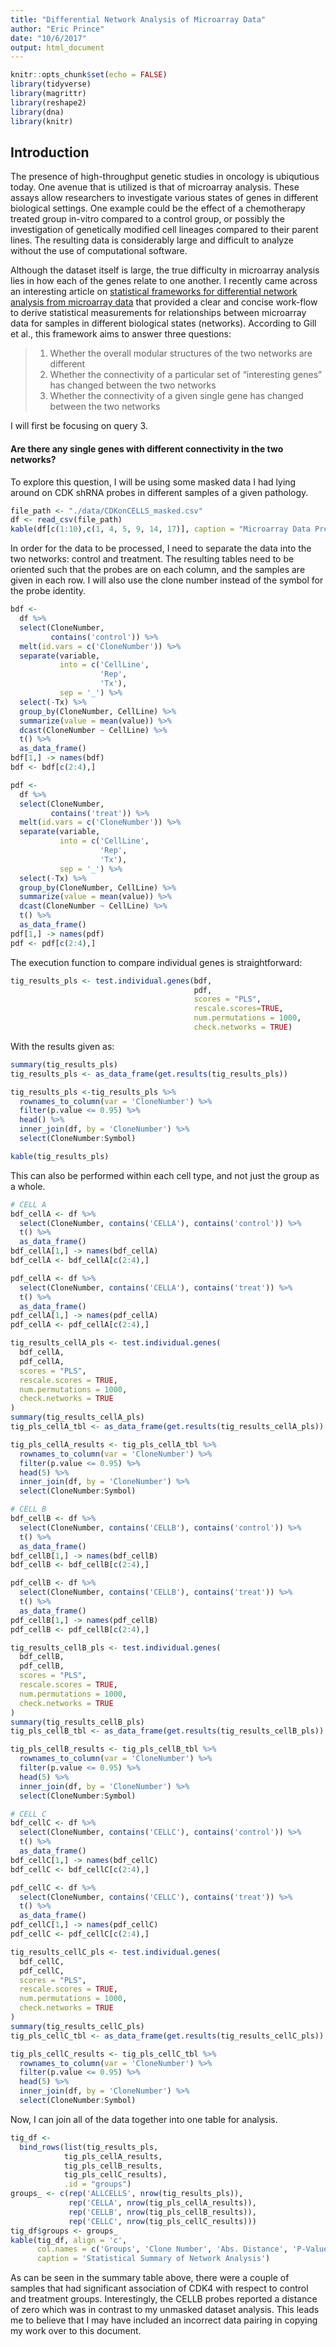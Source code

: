 ```yaml
---
title: "Differential Network Analysis of Microarray Data"
author: "Eric Prince"
date: "10/6/2017"
output: html_document
---
```


```r
knitr::opts_chunk$set(echo = FALSE)
library(tidyverse)
library(magrittr)
library(reshape2)
library(dna)
library(knitr)
```

## Introduction

The presence of high-throughput genetic studies in oncology is ubiqutious today.  One avenue that is utilized is that of microarray analysis.  These assays allow researchers to investigate various states of genes in different biological settings.  One example could be the effect of a chemotherapy treated group in-vitro compared to a control group, or possibly the investigation of genetically modified cell lineages compared to their parent lines.  The resulting data is considerably large and difficult to analyze without the use of computational software.

Although the dataset itself is large, the true difficulty in microarray analysis lies in how each of the genes relate to one another.  I recently came across an interesting article on [statistical frameworks for differential network analysis from microarray data]('https://www.ncbi.nlm.nih.gov/pubmed/20170493') that provided a clear and concise work-flow to derive statistical measurements for relationships between microarray data for samples in different biological states (networks).  According to Gill et al., this framework aims to answer three questions:

> 1. Whether the overall modular structures of the two networks are different
> 2. Whether the connectivity of a particular set of "interesting genes" has changed between the two networks
> 3. Whether the connectivity of a given single gene has changed between the two networks

I will first be focusing on query 3.

#### Are there any single genes with different connectivity in the two networks?

To explore this question, I will be using some masked data I had lying around on CDK shRNA probes in different samples of a given pathology.

```r
file_path <- "./data/CDKonCELLS_masked.csv"
df <- read_csv(file_path)
kable(df[c(1:10),c(1, 4, 5, 9, 14, 17)], caption = "Microarray Data Preview", align = 'c')
```

In order for the data to be processed, I need to separate the data into the two networks: control and treatment.  The resulting tables need to be oriented such that the probes are on each column, and the samples are given in each row. I will also use the clone number instead of the symbol for the probe identity.

```r
bdf <- 
  df %>%
  select(CloneNumber, 
         contains('control')) %>%
  melt(id.vars = c('CloneNumber')) %>%
  separate(variable,
           into = c('CellLine', 
                    'Rep',
                    'Tx'),
           sep = '_') %>%
  select(-Tx) %>%
  group_by(CloneNumber, CellLine) %>%
  summarize(value = mean(value)) %>%
  dcast(CloneNumber ~ CellLine) %>%
  t() %>%
  as_data_frame()
bdf[1,] -> names(bdf)
bdf <- bdf[c(2:4),]

pdf <-
  df %>%
  select(CloneNumber,
         contains('treat')) %>%
  melt(id.vars = c('CloneNumber')) %>%
  separate(variable,
           into = c('CellLine', 
                    'Rep',
                    'Tx'),
           sep = '_') %>%
  select(-Tx) %>%
  group_by(CloneNumber, CellLine) %>%
  summarize(value = mean(value)) %>%
  dcast(CloneNumber ~ CellLine) %>%
  t() %>%
  as_data_frame()
pdf[1,] -> names(pdf)
pdf <- pdf[c(2:4),]
```

The execution function to compare individual genes is straightforward:

```r
tig_results_pls <- test.individual.genes(bdf, 
                                         pdf, 
                                         scores = "PLS", 
                                         rescale.scores=TRUE, 
                                         num.permutations = 1000, 
                                         check.networks = TRUE)
```

With the results given as:

``` r
summary(tig_results_pls)
tig_results_pls <- as_data_frame(get.results(tig_results_pls))

tig_results_pls <-tig_results_pls %>% 
  rownames_to_column(var = 'CloneNumber') %>% 
  filter(p.value <= 0.95) %>% 
  head() %>%
  inner_join(df, by = 'CloneNumber') %>% 
  select(CloneNumber:Symbol)

kable(tig_results_pls)
```

This can also be performed within each cell type, and not just the group as a whole.

``` r

# CELL A
bdf_cellA <- df %>%
  select(CloneNumber, contains('CELLA'), contains('control')) %>%
  t() %>%
  as_data_frame()
bdf_cellA[1,] -> names(bdf_cellA)
bdf_cellA <- bdf_cellA[c(2:4),]

pdf_cellA <- df %>%
  select(CloneNumber, contains('CELLA'), contains('treat')) %>%
  t() %>%
  as_data_frame()
pdf_cellA[1,] -> names(pdf_cellA)
pdf_cellA <- pdf_cellA[c(2:4),]

tig_results_cellA_pls <- test.individual.genes(
  bdf_cellA,
  pdf_cellA,
  scores = "PLS",
  rescale.scores = TRUE,
  num.permutations = 1000,
  check.networks = TRUE
)
summary(tig_results_cellA_pls)
tig_pls_cellA_tbl <- as_data_frame(get.results(tig_results_cellA_pls))

tig_pls_cellA_results <- tig_pls_cellA_tbl %>% 
  rownames_to_column(var = 'CloneNumber') %>% 
  filter(p.value <= 0.95) %>% 
  head(5) %>%
  inner_join(df, by = 'CloneNumber') %>% 
  select(CloneNumber:Symbol)

# CELL B
bdf_cellB <- df %>%
  select(CloneNumber, contains('CELLB'), contains('control')) %>%
  t() %>%
  as_data_frame()
bdf_cellB[1,] -> names(bdf_cellB)
bdf_cellB <- bdf_cellB[c(2:4),]

pdf_cellB <- df %>%
  select(CloneNumber, contains('CELLB'), contains('treat')) %>%
  t() %>%
  as_data_frame()
pdf_cellB[1,] -> names(pdf_cellB)
pdf_cellB <- pdf_cellB[c(2:4),]

tig_results_cellB_pls <- test.individual.genes(
  bdf_cellB,
  pdf_cellB,
  scores = "PLS",
  rescale.scores = TRUE,
  num.permutations = 1000,
  check.networks = TRUE
)
summary(tig_results_cellB_pls)
tig_pls_cellB_tbl <- as_data_frame(get.results(tig_results_cellB_pls))

tig_pls_cellB_results <- tig_pls_cellB_tbl %>% 
  rownames_to_column(var = 'CloneNumber') %>% 
  filter(p.value <= 0.95) %>%
  head(5) %>%
  inner_join(df, by = 'CloneNumber') %>% 
  select(CloneNumber:Symbol)

# CELL C
bdf_cellC <- df %>%
  select(CloneNumber, contains('CELLC'), contains('control')) %>%
  t() %>%
  as_data_frame()
bdf_cellC[1,] -> names(bdf_cellC)
bdf_cellC <- bdf_cellC[c(2:4),]

pdf_cellC <- df %>%
  select(CloneNumber, contains('CELLC'), contains('treat')) %>%
  t() %>%
  as_data_frame()
pdf_cellC[1,] -> names(pdf_cellC)
pdf_cellC <- pdf_cellC[c(2:4),]

tig_results_cellC_pls <- test.individual.genes(
  bdf_cellC,
  pdf_cellC,
  scores = "PLS",
  rescale.scores = TRUE,
  num.permutations = 1000,
  check.networks = TRUE
)
summary(tig_results_cellC_pls)
tig_pls_cellC_tbl <- as_data_frame(get.results(tig_results_cellC_pls))

tig_pls_cellC_results <- tig_pls_cellC_tbl %>% 
  rownames_to_column(var = 'CloneNumber') %>% 
  filter(p.value <= 0.95) %>% 
  head(5) %>%
  inner_join(df, by = 'CloneNumber') %>% 
  select(CloneNumber:Symbol)
```

Now, I can join all of the data together into one table for analysis.

``` r
tig_df <-
  bind_rows(list(tig_results_pls,
            tig_pls_cellA_results,
            tig_pls_cellB_results,
            tig_pls_cellC_results),
            .id = "groups")
groups_ <- c(rep('ALLCELLS', nrow(tig_results_pls)),
             rep('CELLA', nrow(tig_pls_cellA_results)),
             rep('CELLB', nrow(tig_pls_cellB_results)),
             rep('CELLC', nrow(tig_pls_cellC_results)))
tig_df$groups <- groups_
kable(tig_df, align = 'c',
      col.names = c('Groups', 'Clone Number', 'Abs. Distance', 'P-Value', 'Sequence', 'GeneID', 'Symbol'),
      caption = 'Statistical Summary of Network Analysis')
```

As can be seen in the summary table above, there were a couple of samples that had significant association of CDK4 with respect to control and treatment groups.  Interestingly, the CELLB probes reported a distance of zero which was in contrast to my unmasked dataset analysis.  This leads me to believe that I may have included an incorrect data pairing in copying my work over to this document.